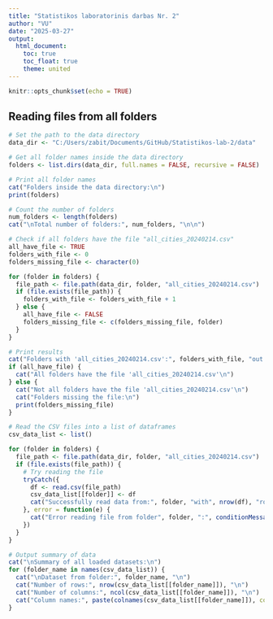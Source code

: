 ```yaml
---
title: "Statistikos laboratorinis darbas Nr. 2"
author: "VU"
date: "2025-03-27"
output:
  html_document:
    toc: true
    toc_float: true
    theme: united
---
```


```r
knitr::opts_chunk$set(echo = TRUE)
```

## Reading files from all folders

```r
# Set the path to the data directory
data_dir <- "C:/Users/zabit/Documents/GitHub/Statistikos-lab-2/data"

# Get all folder names inside the data directory
folders <- list.dirs(data_dir, full.names = FALSE, recursive = FALSE)

# Print all folder names
cat("Folders inside the data directory:\n")
print(folders)

# Count the number of folders
num_folders <- length(folders)
cat("\nTotal number of folders:", num_folders, "\n\n")

# Check if all folders have the file "all_cities_20240214.csv"
all_have_file <- TRUE
folders_with_file <- 0
folders_missing_file <- character(0)

for (folder in folders) {
  file_path <- file.path(data_dir, folder, "all_cities_20240214.csv")
  if (file.exists(file_path)) {
    folders_with_file <- folders_with_file + 1
  } else {
    all_have_file <- FALSE
    folders_missing_file <- c(folders_missing_file, folder)
  }
}

# Print results
cat("Folders with 'all_cities_20240214.csv':", folders_with_file, "out of", num_folders, "\n")
if (all_have_file) {
  cat("All folders have the file 'all_cities_20240214.csv'\n")
} else {
  cat("Not all folders have the file 'all_cities_20240214.csv'\n")
  cat("Folders missing the file:\n")
  print(folders_missing_file)
}
```

```r
# Read the CSV files into a list of dataframes
csv_data_list <- list()

for (folder in folders) {
  file_path <- file.path(data_dir, folder, "all_cities_20240214.csv")
  if (file.exists(file_path)) {
    # Try reading the file
    tryCatch({
      df <- read.csv(file_path)
      csv_data_list[[folder]] <- df
      cat("Successfully read data from:", folder, "with", nrow(df), "rows and", ncol(df), "columns\n")
    }, error = function(e) {
      cat("Error reading file from folder", folder, ":", conditionMessage(e), "\n")
    })
  }
}

# Output summary of data
cat("\nSummary of all loaded datasets:\n")
for (folder_name in names(csv_data_list)) {
  cat("\nDataset from folder:", folder_name, "\n")
  cat("Number of rows:", nrow(csv_data_list[[folder_name]]), "\n")
  cat("Number of columns:", ncol(csv_data_list[[folder_name]]), "\n")
  cat("Column names:", paste(colnames(csv_data_list[[folder_name]]), collapse = ", "), "\n")
}
```